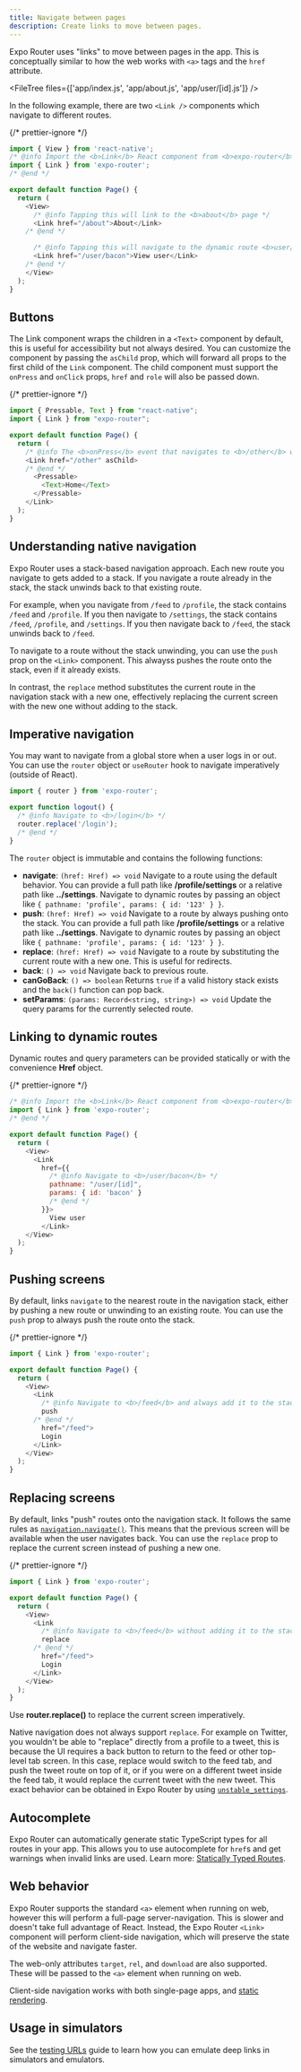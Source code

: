 ```yaml
---
title: Navigate between pages
description: Create links to move between pages.
---
```



Expo Router uses "links" to move between pages in the app. This is conceptually similar to how the web works with `<a>` tags and the `href` attribute.

<FileTree files={['app/index.js', 'app/about.js', 'app/user/[id].js']} />

In the following example, there are two `<Link />` components which navigate to different routes.

{/* prettier-ignore */}
```js app/index.js
import { View } from 'react-native';
/* @info Import the <b>Link</b> React component from <b>expo-router</b> */
import { Link } from 'expo-router';
/* @end */

export default function Page() {
  return (
    <View>
      /* @info Tapping this will link to the <b>about</b> page */
      <Link href="/about">About</Link>
    /* @end */

      /* @info Tapping this will navigate to the dynamic route <b>user/[id]</b> where <b>id=bacon</b> */
      <Link href="/user/bacon">View user</Link>
    /* @end */
    </View>
  );
}
```

## Buttons

The Link component wraps the children in a `<Text>` component by default, this is useful for accessibility but not always desired. You can customize the component by passing the `asChild` prop, which will forward all props to the first child of the `Link` component. The child component must support the `onPress` and `onClick` props, `href` and `role` will also be passed down.

{/* prettier-ignore */}
```js
import { Pressable, Text } from "react-native";
import { Link } from "expo-router";

export default function Page() {
  return (
    /* @info The <b>onPress</b> event that navigates to <b>/other</b> will be passed to <b>Pressable</b> */
    <Link href="/other" asChild>
    /* @end */
      <Pressable>
        <Text>Home</Text>
      </Pressable>
    </Link>
  );
}
```

## Understanding native navigation

Expo Router uses a stack-based navigation approach. Each new route you navigate to gets added to a stack. If you navigate a route already in the stack, the stack unwinds back to that existing route.

For example, when you navigate from `/feed` to `/profile`, the stack contains `/feed` and `/profile`. If you then navigate to `/settings`, the stack contains `/feed`, `/profile`, and `/settings`. If you then navigate back to `/feed`, the stack unwinds back to `/feed`.

To navigate to a route without the stack unwinding, you can use the `push` prop on the `<Link>` component. This alwayss pushes the route onto the stack, even if it already exists.

In contrast, the `replace` method substitutes the current route in the navigation stack with a new one, effectively replacing the current screen with the new one without adding to the stack.

## Imperative navigation

You may want to navigate from a global store when a user logs in or out. You can use the `router` object or `useRouter` hook to navigate imperatively (outside of React).

```js
import { router } from 'expo-router';

export function logout() {
  /* @info Navigate to <b>/login</b> */
  router.replace('/login');
  /* @end */
}
```

The `router` object is immutable and contains the following functions:

- **navigate**: `(href: Href) => void` Navigate to a route using the default behavior. You can provide a full path like **/profile/settings** or a relative path like **../settings**. Navigate to dynamic routes by passing an object like `{ pathname: 'profile', params: { id: '123' } }`.
- **push**: `(href: Href) => void` Navigate to a route by always pushing onto the stack. You can provide a full path like **/profile/settings** or a relative path like **../settings**. Navigate to dynamic routes by passing an object like `{ pathname: 'profile', params: { id: '123' } }`.
- **replace**: `(href: Href) => void` Navigate to a route by substituting the current route with a new one. This is useful for redirects.
- **back**: `() => void` Navigate back to previous route.
- **canGoBack**: `() => boolean` Returns `true` if a valid history stack exists and the `back()` function can pop back.
- **setParams**: `(params: Record<string, string>) => void` Update the query params for the currently selected route.

## Linking to dynamic routes

Dynamic routes and query parameters can be provided statically or with the convenience **Href** object.

{/* prettier-ignore */}
```js app/index.js
/* @info Import the <b>Link</b> React component from <b>expo-router</b> */
import { Link } from 'expo-router';
/* @end */

export default function Page() {
  return (
    <View>
      <Link
        href={{
          /* @info Navigate to <b>/user/bacon</b> */
          pathname: "/user/[id]",
          params: { id: 'bacon' }
          /* @end */
        }}>
          View user
        </Link>
    </View>
  );
}
```

## Pushing screens

By default, links `navigate` to the nearest route in the navigation stack, either by pushing a new route or unwinding to an existing route. You can use the `push` prop to always push the route onto the stack.

{/* prettier-ignore */}
```js app/index.js
import { Link } from 'expo-router';

export default function Page() {
  return (
    <View>
      <Link
        /* @info Navigate to <b>/feed</b> and always add it to the stack. */
        push
      /* @end */
        href="/feed">
        Login
      </Link>
    </View>
  );
}
```

## Replacing screens

By default, links "push" routes onto the navigation stack. It follows the same rules as [`navigation.navigate()`](https://reactnavigation.org/docs/navigating/#navigate-to-a-route-multiple-times). This means that the previous screen will be available when the user navigates back. You can use the `replace` prop to replace the current screen instead of pushing a new one.

{/* prettier-ignore */}
```js app/index.js
import { Link } from 'expo-router';

export default function Page() {
  return (
    <View>
      <Link
        /* @info Navigate to <b>/feed</b> without adding it to the stack. */
        replace
      /* @end */
        href="/feed">
        Login
      </Link>
    </View>
  );
}
```

Use **router.replace()** to replace the current screen imperatively.

Native navigation does not always support `replace`. For example on Twitter, you wouldn't be able to "replace" directly from a profile to a tweet, this is because the UI requires a back button to return to the feed or other top-level tab screen. In this case, replace would switch to the feed tab, and push the tweet route on top of it, or if you were on a different tweet inside the feed tab, it would replace the current tweet with the new tweet. This exact behavior can be obtained in Expo Router by using [`unstable_settings`](/router/advanced/router-settings).

## Autocomplete

Expo Router can automatically generate static TypeScript types for all routes in your app. This allows you to use autocomplete for `href`s and get warnings when invalid links are used. Learn more: [Statically Typed Routes](/router/reference/typed-routes).

## Web behavior

Expo Router supports the standard `<a>` element when running on web, however this will perform a full-page server-navigation. This is slower and doesn't take full advantage of React. Instead, the Expo Router `<Link>` component will perform client-side navigation, which will preserve the state of the website and navigate faster.

The web-only attributes `target`, `rel`, and `download` are also supported. These will be passed to the `<a>` element when running on web.

Client-side navigation works with both single-page apps, and [static rendering](/router/reference/static-rendering).

## Usage in simulators

See the [testing URLs](/guides/linking#testing-urls) guide to learn how you can emulate deep links in simulators and emulators.
